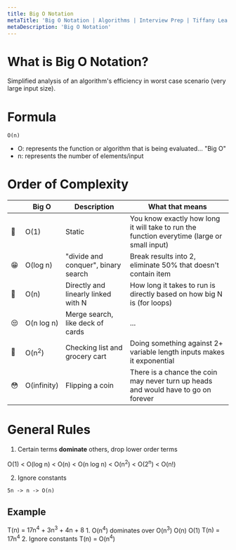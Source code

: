 ```yaml
---
title: Big O Notation
metaTitle: 'Big O Notation | Algorithms | Interview Prep | Tiffany Lea'
metaDescription: 'Big O Notation'
---
```


# What is Big O Notation?

Simplified analysis of an algorithm's efficiency in worst case scenario (very large input size).

# Formula

```
O(n)
```

- O: represents the function or algorithm that is being evaluated... "Big O"
- n: represents the number of elements/input

# Order of Complexity

|     | Big O            | Description                         | What that means                                                                             |
| --- | ---------------- | ----------------------------------- | ------------------------------------------------------------------------------------------- |
| 🤩  | O(1)             | Static                              | You know exactly how long it will take to run the function everytime (large or small input) |
| 😁  | O(log n)         | "divide and conquer", binary search | Break results into 2, eliminate 50% that doesn't contain item                               |
| 🙂  | O(n)             | Directly and linearly linked with N | How long it takes to run is directly based on how big N is (for loops)                      |
| 😒  | O(n log n)       | Merge search, like deck of cards    | ...                                                                                         |
| 😬  | O(n<sup>2</sup>) | Checking list and grocery cart      | Doing something against 2+ variable length inputs makes it exponential                      |
| 😳  | O(infinity)      | Flipping a coin                     | There is a chance the coin may never turn up heads and would have to go on forever          |

# General Rules

1. Certain terms **dominate** others, drop lower order terms

<CodeWithHtml>
  O(1) &lt; O(log n) &lt; O(n) &lt; O(n log n) &lt; O(n<sup>2</sup>) &lt; O(2<sup>n</sup>) &lt;
  O(n!)
</CodeWithHtml>

2. Ignore constants

```
5n -> n -> O(n)
```

## Example

<CodeWithHtml>
  T(n) = 17n<sup>4</sup> + 3n<sup>3</sup> + 4n + 8
</CodeWithHtml>
1. O(n<sup>4</sup>) dominates over O(n<sup>3</sup>) O(n) O(1)
<CodeWithHtml>
  T(n) = 17n<sup>4</sup>
</CodeWithHtml>
2. Ignore constants
<CodeWithHtml>
  T(n) = O(n<sup>4</sup>)
</CodeWithHtml>
